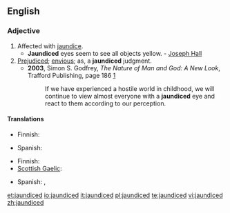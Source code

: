 ==English==

===Adjective===
{{en-adj}}

# Affected with [[jaundice]].
#* '''Jaundiced''' eyes seem to see all objects yellow. - [[w:Joseph Hall (bishop)|Joseph Hall]]
# [[prejudiced|Prejudiced]]; [[envious]]; as, a '''jaundiced''' judgment.
#* '''2003''', Simon S. Godfrey, ''The Nature of Man and God: A New Look'', Trafford Publishing, page 186 [http://books.google.com/books?id=E5Q7ch56wc4C&pg=PA186&dq=jaundiced+godfrey+date:1970-2008&lr=lang_en&as_brr=3&sig=rgUNZAhqGLWqRtfioTyRK4W5S0o]
#*: If we have experienced a hostile world in childhood, we will continue to view almost everyone with a '''jaundiced''' eye and react to them according to our perception.

====Translations====
{{trans-top|affected with jaundice}}
* Finnish: {{t|fi|keltatautinen}}
{{trans-mid}}
* Spanish: {{t|es|ictérico}}
{{trans-bottom}}

{{trans-top|prejudiced, envious}}
* Finnish: {{t|fi|epäluuloinen}}
* [[Scottish Gaelic]]: {{t|gd|gruamach}}
{{trans-mid}}
* Spanish: {{t|es|amargado}}, {{t|es|resentido}}
{{trans-bottom}}

[[et:jaundiced]]
[[io:jaundiced]]
[[it:jaundiced]]
[[pl:jaundiced]]
[[te:jaundiced]]
[[vi:jaundiced]]
[[zh:jaundiced]]